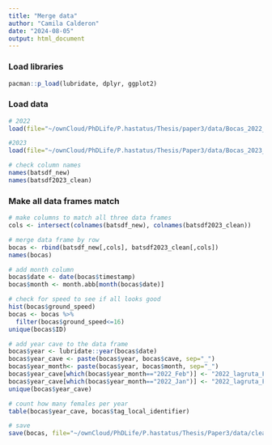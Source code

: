 ```yaml
---
title: "Merge data"
author: "Camila Calderon"
date: "2024-08-05"
output: html_document
---
```


### Load libraries

```r
pacman::p_load(lubridate, dplyr, ggplot2)
```

### Load data

```r
# 2022
load(file="~/ownCloud/PhDLife/P.hastatus/Thesis/paper3/data/Bocas_2022_clean.RData")

#2023
load(file="~/ownCloud/PhDLife/P.hastatus/Thesis/Paper3/data/Bocas_2023_clean.RData")

# check column names
names(batsdf_new)
names(batsdf2023_clean)
```

### Make all data frames match

```r
# make columns to match all three data frames
cols <- intersect(colnames(batsdf_new), colnames(batsdf2023_clean))

# merge data frame by row
bocas <- rbind(batsdf_new[,cols], batsdf2023_clean[,cols])
names(bocas)

# add month column
bocas$date <- date(bocas$timestamp)
bocas$month <- month.abb[month(bocas$date)]

# check for speed to see if all looks good
hist(bocas$ground_speed)
bocas <- bocas %>%
  filter(bocas$ground_speed<=16)
unique(bocas$ID)

# add year cave to the data frame
bocas$year <- lubridate::year(bocas$date)
bocas$year_cave <- paste(bocas$year, bocas$cave, sep="_")
bocas$year_month<- paste(bocas$year, bocas$month, sep="_")
bocas$year_cave[which(bocas$year_month=="2022_Feb")] <- "2022_lagruta_Feb"
bocas$year_cave[which(bocas$year_month=="2022_Jan")] <- "2022_lagruta_Feb"
unique(bocas$year_cave)

# count how many females per year
table(bocas$year_cave, bocas$tag_local_identifier)

# save
save(bocas, file="~/ownCloud/PhDLife/P.hastatus/Thesis/Paper3/data/clean_bocasbats.RData")
```

